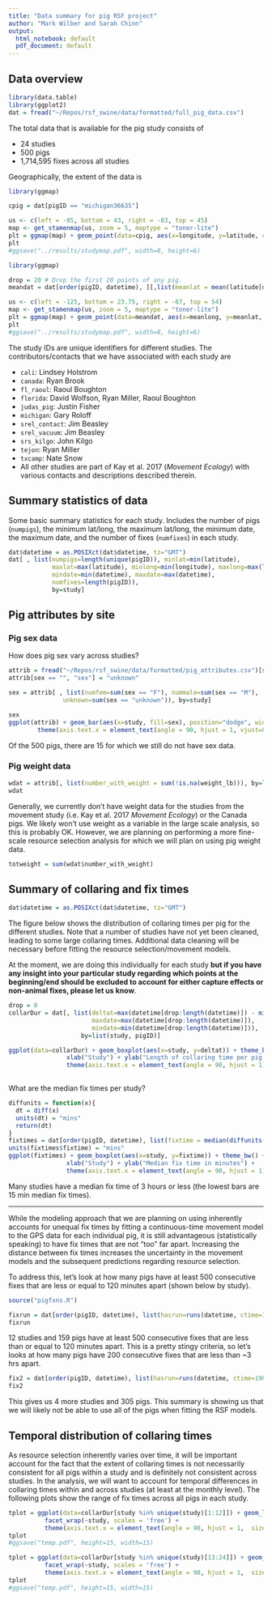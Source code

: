 ```yaml
---
title: "Data summary for pig RSF project"
author: "Mark Wilber and Sarah Chinn"
output:
  html_notebook: default
  pdf_document: default
---
```


## Data overview

```r
library(data.table)
library(ggplot2)
dat = fread("~/Repos/rsf_swine/data/formatted/full_pig_data.csv")
```

The total data that is available for the pig study consists of

- 24 studies
- 500 pigs
- 1,714,595 fixes across all studies

Geographically, the extent of the data is

```r
library(ggmap)

cpig = dat[pigID == "michigan36635"]

us <- c(left = -85, bottom = 43, right = -83, top = 45)
map <- get_stamenmap(us, zoom = 5, maptype = "toner-lite")
plt = ggmap(map) + geom_point(data=cpig, aes(x=longitude, y=latitude, color=study), size=1) + guides(color=FALSE)
plt
#ggsave("../results/studymap.pdf", width=8, height=6)
```

```r
library(ggmap)

drop = 20 # Drop the first 20 points of any pig.
meandat = dat[order(pigID, datetime), ][,list(meanlat = mean(latitude[drop:length(latitude)]), meanlong = mean(longitude[drop:length(latitude)])), by=list(study, pigID)][]

us <- c(left = -125, bottom = 23.75, right = -67, top = 54)
map <- get_stamenmap(us, zoom = 5, maptype = "toner-lite")
plt = ggmap(map) + geom_point(data=meandat, aes(x=meanlong, y=meanlat, color=study), size=1) + guides(color=FALSE)
plt
#ggsave("../results/studymap.pdf", width=8, height=6)
```

The study IDs are unique identifiers for different studies. The contributors/contacts that we have associated with each study are

- `cali`: Lindsey Holstrom
- `canada`: Ryan Brook
- `fl_raoul`: Raoul Boughton
- `florida`: David Wolfson, Ryan Miller, Raoul Boughton
- `judas_pig`: Justin Fisher
- `michigan`: Gary Roloff
- `srel_contact`: Jim Beasley
- `srel_vacuum`: Jim Beasley
- `srs_kilgo`: John Kilgo
- `tejon`: Ryan Miller
- `txcamp`: Nate Snow
- All other studies are part of Kay et al. 2017 (*Movement Ecology*) with various contacts and descriptions described therein.

## Summary statistics of data

Some basic summary statistics for each study.  Includes the number of pigs (`numpigs`), the minimum lat/long, the maximum lat/long, the minimum date, the maximum date, and the number of fixes (`numfixes`) in each study.

```r
dat$datetime = as.POSIXct(dat$datetime, tz="GMT")
dat[ , list(numpigs=length(unique(pigID)), minlat=min(latitude),
            maxlat=max(latitude), minlong=min(longitude), maxlong=max(longitude),
            mindate=min(datetime), maxdate=max(datetime),
            numfixes=length(pigID)),
            by=study]
```

## Pig attributes by site

### Pig sex data

How does pig sex vary across studies?

```r
attrib = fread("~/Repos/rsf_swine/data/formatted/pig_attributes.csv")[study != "alwe"]
attrib[sex == "", "sex"] = "unknown"

sex = attrib[ , list(numfem=sum(sex == "F"), nummale=sum(sex == "M"), 
               unknown=sum(sex == "unknown")), by=study]

sex
ggplot(attrib) + geom_bar(aes(x=study, fill=sex), position="dodge", width=0.5) + theme_bw() + 
        theme(axis.text.x = element_text(angle = 90, hjust = 1, vjust=0.5)) 
```

Of the 500 pigs, there are 15 for which we still do not have sex data.

### Pig weight data

```r
wdat = attrib[, list(number_with_weight = sum(!is.na(weight_lb))), by=list(study)]
wdat
```

Generally, we currently don't have weight data for the studies from the movement study (i.e. Kay et al. 2017 *Movement Ecology*) or the Canada pigs.  We likely won't use weight as a variable in the large scale analysis, so this is probably OK. However, we are planning on performing a more fine-scale resource selection analysis for which we will plan on using pig weight data.

```r
totweight = sum(wdat$number_with_weight)
```

## Summary of collaring and fix times

```r
dat$datetime = as.POSIXct(dat$datetime, tz="GMT")
```

The figure below shows the distribution of collaring times per pig for the different studies.  Note that a number of studies have not yet been cleaned, leading to some large collaring times.  Additional data cleaning will be necessary before fitting the resource selection/movement models.  

At the moment, we are doing this individually for each study **but if you have any insight into your particular study regarding which points at the beginning/end should be excluded to account for either capture effects or non-animal fixes, please let us know**.

```r
drop = 0
collarDur = dat[, list(deltat=max(datetime[drop:length(datetime)]) - min(datetime[drop:length(datetime)]), 
                       maxdate=max(datetime[drop:length(datetime)]), 
                       mindate=min(datetime[drop:length(datetime)])), 
                    by=list(study, pigID)]

ggplot(data=collarDur) + geom_boxplot(aes(x=study, y=deltat)) + theme_bw() + 
                xlab("Study") + ylab("Length of collaring time per pig per study in days") + 
                theme(axis.text.x = element_text(angle = 90, hjust = 1))
                
```

What are the median fix times per study?

```r

diffunits = function(x){
  dt = diff(x)
  units(dt) = "mins"
  return(dt)
}
fixtimes = dat[order(pigID, datetime), list(fixtime = median(diffunits(datetime))), by=list(study)]
units(fixtimes$fixtime) = "mins"
ggplot(fixtimes) + geom_boxplot(aes(x=study, y=fixtime)) + theme_bw() + 
                xlab("Study") + ylab("Median fix time in minutes") + 
                theme(axis.text.x = element_text(angle = 90, hjust = 1))
```

Many studies have a median fix time of 3 hours or less (the lowest bars are 15 min median fix times).

---

While the modeling approach that we are planning on using inherently accounts for unequal fix times by fitting a continuous-time movement model to the GPS data for each individual pig, it is still advantageous (statistically speaking) to have fix times that are not "too" far apart. Increasing the distance between fix times increases the uncertainty in the movement models and the subsequent predictions regarding resource selection. 

To address this, let's look at how many pigs have at least 500 consecutive fixes that are less or equal to 120 minutes apart (shown below by study).

```r
source("pigfxns.R")

fixrun = dat[order(pigID, datetime), list(hasrun=runs(datetime, ctime=120, clength=500)), by=list(study, pigID)][, list(totpigs=sum(hasrun)), by=study][totpigs != 0]
fixrun

```

12 studies and 159 pigs have at least 500 consecutive fixes that are less than or equal to 120 minutes apart.  This is a pretty stingy criteria, so let's looks at how many pigs have 200 consecutive fixes that are less than ~3 hrs apart.

```r
fix2 = dat[order(pigID, datetime), list(hasrun=runs(datetime, ctime=190, clength=200)), by=list(study, pigID)][, list(totpigs=sum(hasrun)), by=study][totpigs != 0]
fix2
```

This gives us 4 more studies and 305 pigs. This summary is showing us that we will likely not be able to use all of the pigs when fitting the RSF models.

## Temporal distribution of collaring times

As resource selection inherently varies over time, it will be important account for the fact that the extent of collaring times is not necessarily consistent for all pigs within a study and is definitely not consistent across studies. In the analysis, we will want to account for temporal differences in collaring times within and across studies (at least at the monthly level). The following plots show the range of fix times across all pigs in each study.

```r
tplot = ggplot(data=collarDur[study %in% unique(study)[1:12]]) + geom_linerange(aes(x=pigID, ymin=mindate, ymax=maxdate)) + 
          facet_wrap(~study, scales = 'free') + 
          theme(axis.text.x = element_text(angle = 90, hjust = 1,  size=0)) + ylab("Date")
tplot
#ggsave("temp.pdf", height=15, width=15)
```

```r
tplot = ggplot(data=collarDur[study %in% unique(study)[13:24]]) + geom_linerange(aes(x=pigID, ymin=mindate, ymax=maxdate)) + 
          facet_wrap(~study, scales = 'free') + 
          theme(axis.text.x = element_text(angle = 90, hjust = 1,  size=0)) + ylab("Date")
tplot
#ggsave("temp.pdf", height=15, width=15)
```